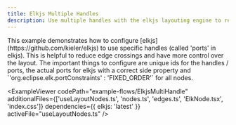 ```yaml
---
title: Elkjs Multiple Handles
description: Use multiple handles with the elkjs layouting engine to reduce edge crossings
---
```



<ExampleLayout>
This example demonstrates how to configure [elkjs](https://github.com/kieler/elkjs) to use specific handles (called 'ports' in elkjs). This is helpful to reduce edge crossings and have more control over the layout. The important things to configure are unique ids for the handles / ports, the actual ports for elkjs with a correct side property and `'org.eclipse.elk.portConstraints' : 'FIXED_ORDER'` for all nodes.

<ExampleViewer
  codePath="example-flows/ElkjsMultiHandle"
  additionalFiles={['useLayoutNodes.ts', 'nodes.ts', 'edges.ts', 'ElkNode.tsx', 'index.css']}
  dependencies={{ elkjs: 'latest' }}
  activeFile="useLayoutNodes.ts"
/>
</ExampleLayout>
